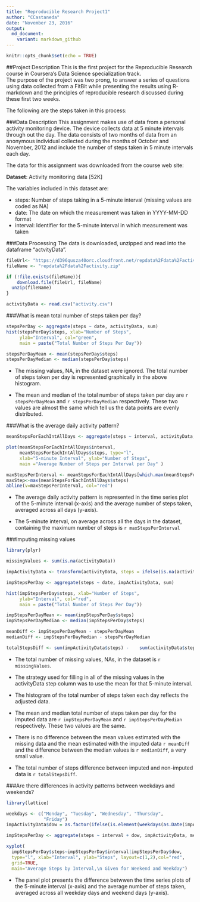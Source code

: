 ```yaml
---
title: "Reproducible Research Project1"
author: "CCastaneda"
date: "November 23, 2016"
output:
  md_document:
    variant: markdown_github
---
```


```r
knitr::opts_chunk$set(echo = TRUE)
```
##Project Description
This is the first project for the Reproducible Research course in Coursera's Data Science specialization track.  
The purpose of the project was two prong, to answer a series of questions using data collected from a FitBit while presenting the results using R-markdown and the principles of reproducible research discussed during these first two weeks.

The following are the steps taken in this process:

###Data Description
This assignment makes use of data from a personal activity monitoring device. The device collects data at 5 minute intervals through out the day. The data consists of two months of data from an anonymous individual collected during the months of October and November, 2012 and include the number of steps taken in 5 minute intervals each day.

The data for this assignment was downloaded from the course web site:

**Dataset**: Activity monitoring data [52K]

The variables included in this dataset are:

* steps: Number of steps taking in a 5-minute interval (missing values are coded as NA)
* date: The date on which the measurement was taken in YYYY-MM-DD format
* interval: Identifier for the 5-minute interval in which measurement was taken

###Data Processing
The data is downloaded, unzipped and read into the dataframe "actvityData".

```r
fileUrl<- "https://d396qusza40orc.cloudfront.net/repdata%2Fdata%2Factivity.zip"
fileName <- "repdata%2Fdata%2Factivity.zip"

if (!file.exists(fileName)){
	download.file(fileUrl, fileName)
  unzip(fileName)
}

activityData <- read.csv("activity.csv")

```
###What is mean total number of steps taken per day?

```r
stepsPerDay <- aggregate(steps ~ date, activityData, sum)
hist(stepsPerDay$steps, xlab="Number of Steps",
     ylab="Interval", col="green", 
     main = paste("Total Number of Steps Per Day"))

stepsPerDayMean <- mean(stepsPerDay$steps)
stepsPerDayMedian <- median(stepsPerDay$steps)
```
* The missing values, NA, in the dataset were ignored. The total number of steps taken per day is represented graphically in the above histogram.

* The mean and median of the total number of steps taken per day are `r stepsPerDayMean` and `r stepsPerDayMedian` respectively. These two values are almost the same which tell us the data points are evenly distributed.

###What is the average daily activity pattern?

```r

meanStepsForEachIntAllDays <- aggregate(steps ~ interval, activityData, mean)

plot(meanStepsForEachIntAllDays$interval,
     meanStepsForEachIntAllDays$steps, type="l",
     xlab="5-minute Interval", ylab="Number of Steps",
     main ="Average Number of Steps per Interval per Day" )

maxStepsPerInterval <- meanStepsForEachIntAllDays[which.max(meanStepsForEachIntAllDays$steps),1]
maxStep<-max(meanStepsForEachIntAllDays$steps)
abline(v=maxStepsPerInterval, col="red")
```

* The average daily activity pattern is represented in the 
time series plot of the 5-minute interval (x-axis) and the average number of steps taken, averaged across all days (y-axis).

* The 5-minute interval, on average across all the days in the dataset, containing the maximum number of steps is `r maxStepsPerInterval`

###Imputing missing values

```r
library(plyr)

missingValues <- sum(is.na(activityData))

impActivityData <- transform(activityData, steps = ifelse(is.na(activityData$steps), meanStepsForEachIntAllDays$steps[match(activityData$interval, meanStepsForEachIntAllDays$interval)], activityData$steps))

impStepsPerDay <- aggregate(steps ~ date, impActivityData, sum)

hist(impStepsPerDay$steps, xlab="Number of Steps",
     ylab="Interval", col="red",
     main = paste("Total Number of Steps Per Day"))

impStepsPerDayMean <- mean(impStepsPerDay$steps)
impStepsPerDayMedian <- median(impStepsPerDay$steps)

meanDiff <- impStepsPerDayMean - stepsPerDayMean
medianDiff <- impStepsPerDayMedian - stepsPerDayMedian

totalStepsDiff <- sum(impActivityData$steps) -    sum(activityData$steps, na.rm=TRUE)

```

* The total number of missing values, NAs, in the dataset is `r missingValues`.

* The strategy used for filling in all of the missing values in the activityData step column was to use the mean for that 5-minute interval.

* The histogram of the total number of steps taken each day reflects the adjusted data.

* The mean and median total number of steps taken per day for the imputed data are `r impStepsPerDayMean` and `r impStepsPerDayMedian` respectively. These two values are the same.

* There is no difference between the mean values estimated with the missing data and the mean estimated with the imputed data `r meanDiff` and the difference between the median values is  `r medianDiff`, a very small value.

* The total number of steps difference between imputed and non-imputed data is `r totalStepsDiff`.

###Are there differences in activity patterns between weekdays and weekends?

```r
library(lattice)

weekdays <- c("Monday", "Tuesday", "Wednesday", "Thursday", 
              "Friday")
impActivityData$dow = as.factor(ifelse(is.element(weekdays(as.Date(impActivityData$date)),weekdays), "Weekday", "Weekend"))

impStepsPerDay <- aggregate(steps ~ interval + dow, impActivityData, mean)

xyplot(
  impStepsPerDay$steps~impStepsPerDay$interval|impStepsPerDay$dow, 
  type="l", xlab="Interval", ylab="Steps", layout=c(1,2),col="red",
  grid=TRUE,
  main="Average Steps by Interval,\n Given for Weekend and Weekday")
```

* The panel plot presents the difference betwwen the time series plots of the 5-minute interval (x-axis) and the average number of steps taken, averaged across all weekday days and weekend days (y-axis).

